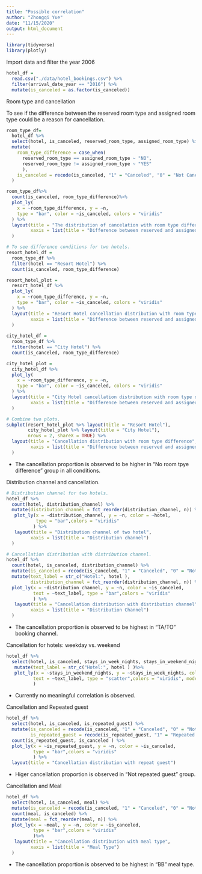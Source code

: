 ```yaml
---
title: "Possible correlation"
author: "Zhongqi Yue"
date: "11/15/2020"
output: html_document
---
```



```r
library(tidyverse)
library(plotly)
```

Import data and filter the year 2006
```r
hotel_df = 
  read.csv("./data/hotel_bookings.csv") %>%
  filter(arrival_date_year == "2016") %>%
  mutate(is_canceled = as.factor(is_canceled))
```



Room type and cancellation

To see if the difference between the reserved room type and assigned room type could be a reason for cancellation.
```r
room_type_df=
  hotel_df %>%
  select(hotel, is_canceled, reserved_room_type, assigned_room_type) %>% 
  mutate(
    room_type_difference = case_when(
      reserved_room_type == assigned_room_type ~ "NO",
      reserved_room_type != assigned_room_type ~ "YES"
      ),
    is_canceled = recode(is_canceled, "1" = "Canceled", "0" = "Not Canceled")
  ) 

room_type_df%>%
  count(is_canceled, room_type_difference)%>% 
  plot_ly(
    x = ~room_type_difference, y = ~n,
    type = "bar", color = ~is_canceled, colors = "viridis"
  ) %>%
  layout(title = "The distribution of cancelation with room type difference",
         xaxis = list(title = "Difference between reserved and assigned room type")
  )

# To see difference conditions for two hotels.
resort_hotel_df = 
  room_type_df %>% 
  filter(hotel == "Resort Hotel") %>% 
  count(is_canceled, room_type_difference)

resort_hotel_plot = 
  resort_hotel_df %>% 
  plot_ly(
    x = ~room_type_difference, y = ~n,
    type = "bar", color = ~is_canceled, colors = "viridis"
  ) %>%
  layout(title = "Resort Hotel cancellation distribution with room type difference",
         xaxis = list(title = "Difference between reserved and assigned room type")
  )
  
city_hotel_df = 
  room_type_df %>%
  filter(hotel == "City Hotel") %>% 
  count(is_canceled, room_type_difference)

city_hotel_plot = 
  city_hotel_df %>% 
  plot_ly(
    x = ~room_type_difference, y = ~n,
    type = "bar", color = ~is_canceled, colors = "viridis"
  ) %>% 
  layout(title = "City Hotel cancellation distribution with room type difference",
         xaxis = list(title = "Difference between reserved and assigned room type")
  )

# Combine two plots.
subplot(resort_hotel_plot %>% layout(title = "Resort Hotel"), 
        city_hotel_plot %>% layout(title = "City Hotel"),
        nrows = 2, shareX = TRUE) %>% 
  layout(title = "Cancellation distribution with room type difference",
         xaxis = list(title = "Difference between reserved and assigned room type")
  )
```
* The cancellation proportion is observed to be higher in "No room tpye difference" group in all conditions. 

Distribution channel and cancellation.
```r
# Distribution channel for two hotels.
hotel_df %>% 
  count(hotel, distribution_channel) %>% 
  mutate(distribution_channel = fct_reorder(distribution_channel, n)) %>% 
   plot_ly(x = ~distribution_channel, y = ~n, color = ~hotel,
           type = "bar",colors = "viridis"
          ) %>% 
   layout(title = "Distribution channel of two hotel",
         xaxis = list(title = "Distribution channel")
  )

# Cancellation distribution with distribution channel.
hotel_df %>% 
  count(hotel, is_canceled, distribution_channel) %>% 
  mutate(is_canceled = recode(is_canceled, "1" = "Canceled", "0" = "Not Canceled")) %>% 
  mutate(text_label = str_c("Hotel:", hotel ),
         distribution_channel = fct_reorder(distribution_channel, n)) %>% 
  plot_ly(x = ~distribution_channel, y = ~n, color = ~is_canceled,
          text = ~text_label, type = "bar",colors = "viridis"
          ) %>% 
   layout(title = "Cancellation distribution with distribution channel",
         xaxis = list(title = "Distribution Channel")
  )
```
* The cancellation proportion is observed to be highest in "TA/TO" booking channel.

Cancellation for hotels: weekday vs. weekend
```r
hotel_df %>% 
  select(hotel, is_canceled, stays_in_week_nights, stays_in_weekend_nights) %>%  
   mutate(text_label = str_c("Hotel:", hotel ) )%>% 
   plot_ly(x = ~stays_in_weekend_nights, y = ~stays_in_week_nights, color = ~is_canceled,
          text = ~text_label, type = "scatter",colors = "viridis", mode = "markers"
          ) 
```
* Currently no meaningful correlation is observed.

Cancellation and Repeated guest
```r
hotel_df %>% 
  select(hotel, is_canceled, is_repeated_guest) %>%
  mutate(is_canceled = recode(is_canceled, "1" = "Canceled", "0" = "Not Canceled"),
         is_repeated_guest = recode(is_repeated_guest, "1" = "Repeated Guest", "0" = "Not Repeated Guest")) %>%   
  count(is_repeated_guest, is_canceled ) %>% 
  plot_ly(x = ~is_repeated_guest, y = ~n, color = ~is_canceled,
          type = "bar",colors = "viridis"
          ) %>% 
  layout(title = "Cancellation distribution with repeat guest")
```
* Higer cancellation proportion is observed in "Not repeated guest" group.

Cancellation and Meal
```r
hotel_df %>% 
  select(hotel, is_canceled, meal) %>%
  mutate(is_canceled = recode(is_canceled, "1" = "Canceled", "0" = "Not Canceled")) %>% 
  count(meal, is_canceled) %>% 
  mutate(meal = fct_reorder(meal, n)) %>% 
  plot_ly(x = ~meal, y = ~n, color = ~is_canceled,
          type = "bar",colors = "viridis"
          )%>% 
   layout(title = "Cancellation distribution with meal type",
         xaxis = list(title = "Meal Type")
  )
```
* The cancellation proportion is observed to be highest in "BB" meal type.